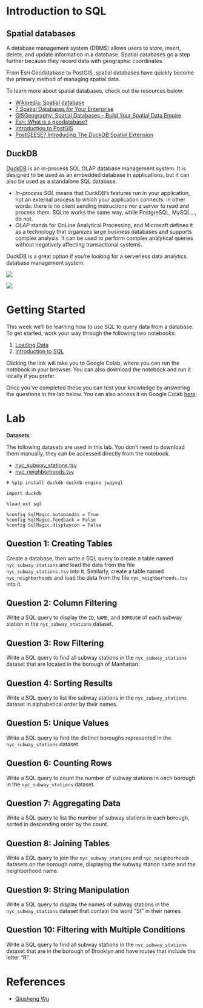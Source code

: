 # Introduction to SQL 

## Spatial databases

A database management system (DBMS) allows users to store, insert, delete, and update information in a database. Spatial databases go a step further because they record data with geographic coordinates.

From Esri Geodatabase to PostGIS, spatial databases have quickly become the primary method of managing spatial data.

To learn more about spatial databases, check out the resources below:

- [Wikipedia: Spatial database](https://en.wikipedia.org/wiki/Spatial_database)
- [7 Spatial Databases for Your Enterprise](https://engage.safe.com/blog/2021/11/7-spatial-databases-enterprise)
- [GISGeography: Spatial Databases – Build Your Spatial Data Empire](https://gisgeography.com/spatial-databases/)
- [Esri: What is a geodatabase?](https://pro.arcgis.com/en/pro-app/latest/help/data/geodatabases/overview/what-is-a-geodatabase-.htm)
- [Introduction to PostGIS](https://postgis.net/workshops/postgis-intro)
- [PostGEESE? Introducing The DuckDB Spatial Extension](https://duckdb.org/2023/04/28/spatial.html)

## DuckDB

[DuckDB](https://duckdb.org) is an in-process SQL OLAP database management system. It is designed to be used as an embedded database in applications, but it can also be used as a standalone SQL database.

* _In-process SQL_ means that DuckDB’s features run in your application, not an external process to which your application connects. In other words: there is no client sending instructions nor a server to read and process them. SQLite works the same way, while PostgreSQL, MySQL…, do not.
* _OLAP_ stands for OnLine Analytical Processing, and Microsoft defines it as a technology that organizes large business databases and supports complex analysis. It can be used to perform complex analytical queries without negatively affecting transactional systems. 

DuckDB is a great option if you’re looking for a serverless data analytics database management system. 

![](https://i.imgur.com/BEDGstx.png)

![](https://i.imgur.com/mFpqp5I.png)

# Getting Started

This week we'll be learning how to use SQL to query data from a database. To get started, work your way through the following two notebooks:

1. [Loading Data](https://colab.research.google.com/github/oballinger/CASA0025/notebooks/W02_data_import.ipynb)
2. [Introduction to SQL](https://colab.research.google.com/github/oballinger/CASA0025/notebooks/W02_sql_basics.ipynb)

Clicking the link will take you to Google Colab, where you can run the notebook in your browser. You can also download the notebook and run it locally if you prefer.

Once you've completed these you can test your knowledge by answering the questions in the lab below. You can also access it on Google Colab [here](https://colab.research.google.com/github/oballinger/CASA0025/notebooks/W02_lab.ipynb).

# Lab

**Datasets**:

The following datasets are used in this lab. You don't need to download them manually, they can be accessed directly from the notebook.

- [nyc_subway_stations.tsv](https://open.gishub.org/data/duckdb/nyc_subway_stations.tsv)
- [nyc_neighborhoods.tsv](https://open.gishub.org/data/duckdb/nyc_neighborhoods.tsv)

``` ipython3
# %pip install duckdb duckdb-engine jupysql
```

``` ipython3
import duckdb

%load_ext sql
```

``` ipython3
%config SqlMagic.autopandas = True
%config SqlMagic.feedback = False
%config SqlMagic.displaycon = False
```

## Question 1: Creating Tables

Create a database, then write a SQL query to create a table named `nyc_subway_stations` and load the data from the file `nyc_subway_stations.tsv` into it. Similarly, create a table named `nyc_neighborhoods` and load the data from the file `nyc_neighborhoods.tsv` into it.



## Question 2: Column Filtering

Write a SQL query to display the `ID`, `NAME`, and `BOROUGH` of each subway station in the `nyc_subway_stations` dataset.



## Question 3: Row Filtering

Write a SQL query to find all subway stations in the `nyc_subway_stations` dataset that are located in the borough of Manhattan.



## Question 4: Sorting Results

Write a SQL query to list the subway stations in the `nyc_subway_stations` dataset in alphabetical order by their names.



## Question 5: Unique Values

Write a SQL query to find the distinct boroughs represented in the `nyc_subway_stations` dataset.



## Question 6: Counting Rows

Write a SQL query to count the number of subway stations in each borough in the `nyc_subway_stations` dataset.



## Question 7: Aggregating Data

Write a SQL query to list the number of subway stations in each borough, sorted in descending order by the count.



## Question 8: Joining Tables

Write a SQL query to join the `nyc_subway_stations` and `nyc_neighborhoods` datasets on the borough name, displaying the subway station name and the neighborhood name.



## Question 9: String Manipulation

Write a SQL query to display the names of subway stations in the `nyc_subway_stations` dataset that contain the word "St" in their names.



## Question 10: Filtering with Multiple Conditions

Write a SQL query to find all subway stations in the `nyc_subway_stations` dataset that are in the borough of Brooklyn and have routes that include the letter "R".


# References 

- [Qiusheng Wu](https://geog-414.gishub.org/)